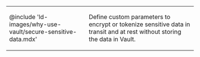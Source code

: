 <table cellPadding={0} style={{borderWidth: '0px'}}>
<tbody>
<tr>
<td style={{width: '200px', verticalAlign: 'middle', textAlign: 'center', borderWidth: '0px'}}>

@include 'ld-images/why-use-vault/secure-sensitive-data.mdx'

</td>
<td style={{verticalAlign: 'middle', textAlign: 'left', borderWidth: '0px'}}>

Define custom parameters to encrypt or tokenize sensitive data in transit and
at rest without storing the data in Vault.

</td>
</tr>
</tbody>
</table>